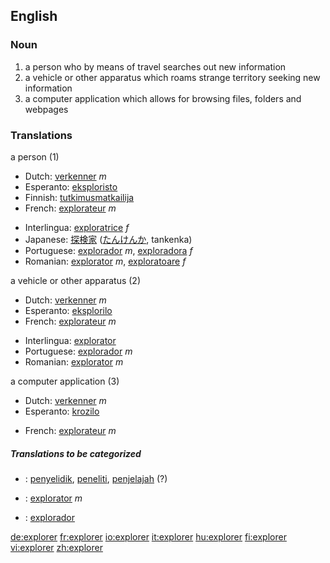 ==English==

===Noun===
{{en-noun}}

# a person who by means of travel searches out new information 
# a vehicle or other apparatus which roams strange territory seeking new information
# a computer application which allows for browsing files, folders and webpages

=== Translations ===
;a person (1)
{{top}}
*Dutch: [[verkenner]] ''m''
*Esperanto: [[eksploristo]]
*Finnish: [[tutkimusmatkailija]]
*French: [[explorateur]] ''m''
{{mid}}
*Interlingua: [[exploratrice]] ''f''
*Japanese: [[探検家]] ([[たんけんか]], tankenka)
*Portuguese: [[explorador]] ''m'', [[exploradora]] ''f''
*Romanian: [[explorator]] ''m'', [[exploratoare]] ''f''
{{bottom}}

;a vehicle or other apparatus (2)
{{top}}
*Dutch: [[verkenner]] ''m''
*Esperanto: [[eksplorilo]]
*French: [[explorateur]] ''m''
{{mid}}
*Interlingua: [[explorator]]
*Portuguese: [[explorador]] ''m''
*Romanian: [[explorator]] ''m''
{{bottom}}

;a computer application (3)
{{top}}
*Dutch: [[verkenner]] ''m''
*Esperanto: [[krozilo]]
{{mid}}
*French: [[explorateur]] ''m''
{{bottom}}

=====Translations to be categorized=====
{{checktrans}}
{{top}}
*{{ttbc|Indonesian}}: [[selidik|penyelidik]], [[teliti|peneliti]], [[jelajah|penjelajah]] (?)
*{{ttbc|Interlingua}}: [[explorator]] ''m''
{{mid}}
*{{ttbc|Spanish}}: [[explorador]]
{{bottom}}

[[de:explorer]]
[[fr:explorer]]
[[io:explorer]]
[[it:explorer]]
[[hu:explorer]]
[[fi:explorer]]
[[vi:explorer]]
[[zh:explorer]]